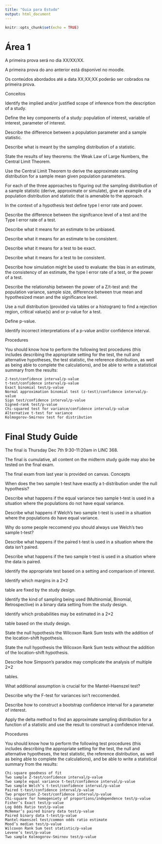```yaml
---
title: "Guia para Estudo"
output: html_document
---
```


```r
knitr::opts_chunk$set(echo = TRUE)
```


# Área 1

A primeira prova será no dia XX/XX/XX.

A primeira prova do ano anterior está disponível no moodle.

Os conteúdos abordados até a data XX;XX;XX poderão ser cobrados na primeira prova.

Conceitos

Identify the implied and/or justified scope of inference from the description of a study.

Define the key components of a study: population of interest, variable of interest, parameter of interest.

Describe the difference between a population parameter and a sample statistic.

Describe what is meant by the sampling distribution of a statistic.

State the results of key theorems: the Weak Law of Large Numbers, the Central Limit Theorem.

Use the Central Limit Theorem to derive the approximate sampling distribution for a sample mean given population parameters.

For each of the three approaches to figuring out the sampling distribution of a sample statistic (derive, approximate or simulate), give an example of a population distribution and statistic that is amenable to the approach.

In the context of a hypothesis test define type I error rate and power.

Describe the difference between the signifcance level of a test and the Type I error rate of a test.

Describe what it means for an estimate to be unbiased.

Describe what it means for an estimate to be consistent.

Describe what it means for a test to be exact.

Describe what it means for a test to be consistent.

Describe how simulation might be used to evaluate: the bias in an estimate, the consistency of an estimate, the type I error rate of a test, or the power of a test.

Describe the relationship between the power of a Z/t-test and: the population variance, sample size, difference between true mean and hypothesized mean and the significance level.

Use a null distribution (provided via tables or a histogram) to find a rejection region, critical value(s) and or p-value for a test.

Define p-value.

Identify incorrect interpretations of a p-value and/or confidence interval.

Procedures

You should know how to perform the following test procedures (this includes describing the appropriate setting for the test, the null and alternative hypotheses, the test statistic, the reference distribution, as well as being able to complete the calculations), and be able to write a statistical summary from the results:

    Z-test/confidence interval/p-value
    t-test/confidence interval/p-value
    Exact binomial test/p-value
    Normal approximation binomial test (z-test)/confidence interval/p-value
    Sign test/confidence interval/p-value
    Signed-rank test/p-value
    Chi-squared test for variance/confidence interval/p-value
    Alternative t-test for variance
    Kolmogorov-Smirnov test for distribution




# Final Study Guide

The final is Thursday Dec 7th 9:30-11:20am in LINC 368.

The final is cumulative, all content on the midterm study guide may also be tested on the final exam.

The final exam from last year is provided on canvas.
Concepts

When does the two sample t-test have exactly a t-distribution under the null hypothesis?

Describe what happens if the equal variance two sample t-test is used in a situation where the populations do not have equal variance.

Describe what happens if Welch’s two sample t-test is used in a situation where the populations do have equal variance.

Why do some people reccomend you should always use Welch’s two sample t-test?

Describe what happens if the paired t-test is used in a situation where the data isn’t paired.

Describe what happens if the two sample t-test is used in a situation where the data is paired.

Identify the appropriate test based on a setting and comparison of interest.

Identify which margins in a 2×2

table are fixed by the study design.

Identify the kind of sampling being used (Multinomial, Binomial, Retrospective) in a binary data setting from the study design.

Identify which probabilities may be estimated in a 2×2

table based on the study design.

State the null hypothesis the Wilcoxon Rank Sum tests with the addition of the location-shift hypothesis.

State the null hypothesis the Wilcoxon Rank Sum tests without the addition of the location-shift hypothesis.

Describe how Simpson’s paradox may complicate the analysis of multiple 2×2

tables.

What additional assumption is crucial for the Mantel-Haenszel test?

Describe why the F-test for variances isn’t reccomended.

Describe how to construct a bootstrap confidence interval for a parameter of interest.

Apply the delta method to find an approximate sampling distribution for a function of a statistic and use the result to construct a confidence interval.

Procedures

You should know how to perform the following test procedures (this includes describing the appropriate setting for the test, the null and alternative hypotheses, the test statistic, the reference distribution, as well as being able to complete the calculations), and be able to write a statistical summary from the results:

    Chi-square goodness of fit
    Two sample Z-test/confidence interval/p-value
    Two sample equal variance t-test/confidence interval/p-value
    Two sample Welch’s t-test/confidence interval/p-value
    Paired t-test/confidence interval/p-value
    Two proportion Z-test/confidence interval/p-value
    Chi-square for homogeniety of proportions/independence test/p-value
    Fisher’s Exact test/p-value
    Log Odds Ratio test/p-value
    McNemar’s paired binary data test/p-value
    Paired binary data t-test/p-value
    Mantel-Haenszel test/common odds ratio estimate
    Mood’s median test/p-value
    Wilcoxon Rank Sum test statistic/p-value
    Levene’s test/p-value
    Two sample Kolmogorov-Smirnov test/p-value


